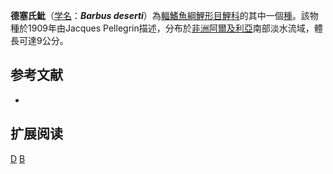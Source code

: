 {{Speciesbox 
| taxon = Barbus deserti
| status = NT
| status_system = IUCN3.1
| authority = [[Pellegrin|Pellegrin]], 1909
| synonyms = *''Enteromius deserti''<br /><small>Pellegrin, 1909</small>
}}

'''德塞氏魮'''（[[学名|学名]]：'''''Barbus deserti'''''）為[[輻鰭魚綱|輻鰭魚綱]][[鯉形目|鯉形目]][[鯉科|鯉科]]的其中一個[[種|種]]。該物種於1909年由Jacques Pellegrin描述，分布於[[非洲|非洲]][[阿爾及利亞|阿爾及利亞]]南部淡水流域，體長可達9公分。

== 参考文献 ==
*{{FishBase_species|genus=Barbus|species=deserti|year=2011|month=12}}

== 扩展阅读 ==
{{refbegin}}
{{wikispecies-inline|Barbus deserti|德塞氏魮}}
{{refend}}
{{Taxonbar|from=Q2739418}}

[[Category:魮屬|D]]
[[Category:1909年描述的鱼类|B]]

{{魚類小作品}}